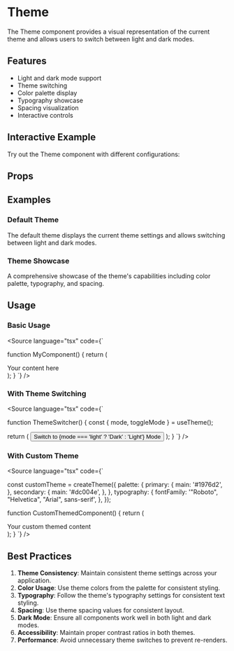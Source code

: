 
<Meta of={ThemeStories} />

# Theme

The Theme component provides a visual representation of the current theme and allows users to switch between light and dark modes.

## Features

- Light and dark mode support
- Theme switching
- Color palette display
- Typography showcase
- Spacing visualization
- Interactive controls

## Interactive Example

Try out the Theme component with different configurations:

<Primary />

## Props

<Controls />

## Examples

### Default Theme

The default theme displays the current theme settings and allows switching between light and dark modes.

<Story of={ThemeStories.Default} />

### Theme Showcase

A comprehensive showcase of the theme's capabilities including color palette, typography, and spacing.

<Story of={ThemeStories.Showcase} />

## Usage

### Basic Usage

<Source
  language="tsx"
  code={`

function MyComponent() {
  return (
    <Theme>
      <div>Your content here</div>
    </Theme>
  );
}
  `}
/>

### With Theme Switching

<Source
  language="tsx"
  code={`

function ThemeSwitcher() {
  const { mode, toggleMode } = useTheme();

  return (
    <Theme>
      <Button onClick={toggleMode}>
        Switch to {mode === 'light' ? 'Dark' : 'Light'} Mode
      </Button>
    </Theme>
  );
}
  `}
/>

### With Custom Theme

<Source
  language="tsx"
  code={`

const customTheme = createTheme({
  palette: {
    primary: {
      main: '#1976d2',
    },
    secondary: {
      main: '#dc004e',
    },
  },
  typography: {
    fontFamily: '"Roboto", "Helvetica", "Arial", sans-serif',
  },
});

function CustomThemedComponent() {
  return (
    <Theme theme={customTheme}>
      <div>Your custom themed content</div>
    </Theme>
  );
}
  `}
/>

## Best Practices

1. **Theme Consistency**: Maintain consistent theme settings across your application.
2. **Color Usage**: Use theme colors from the palette for consistent styling.
3. **Typography**: Follow the theme's typography settings for consistent text styling.
4. **Spacing**: Use theme spacing values for consistent layout.
5. **Dark Mode**: Ensure all components work well in both light and dark modes.
6. **Accessibility**: Maintain proper contrast ratios in both themes.
7. **Performance**: Avoid unnecessary theme switches to prevent re-renders. 